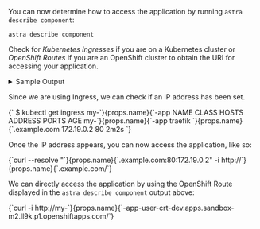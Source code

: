 
You can now determine how to access the application by running `astra describe component`:

```console
astra describe component
```

Check for _Kubernetes Ingresses_ if you are on a Kubernetes cluster or _OpenShift Routes_ if you are an OpenShift cluster to obtain the URI for accessing your application.

<details>
    <summary>Sample Output</summary>
    <Tabs groupId="quickstart">
        <TabItem value="kubernetes" label="Kubernetes">
            {props.k8sdata}
        </TabItem>
        <TabItem value="openshift" label="OpenShift">
            {props.ocdata}
        </TabItem>
    </Tabs>
</details>


<Tabs groupId="quickstart">
  <TabItem value="kubernetes" label="Kubernetes">

Since we are using Ingress, we can check if an IP address has been set.

<div>
<CodeBlock language="console">
{`
$ kubectl get ingress my-`}{props.name}{`-app
NAME            CLASS     HOSTS                ADDRESS      PORTS   AGE
my-`}{props.name}{`-app   traefik   `}{props.name}{`.example.com   172.19.0.2   80      2m2s
`}
</CodeBlock>
</div>

Once the IP address appears, you can now access the application, like so:

<div>
<CodeBlock language="console">
{`curl --resolve "`}{props.name}{`.example.com:80:172.19.0.2" -i http://`}{props.name}{`.example.com/`}
</CodeBlock>
</div>

  </TabItem>
  <TabItem value="openshift" label="OpenShift">

We can directly access the application by using the OpenShift Route displayed in the `astra describe component` output above:

<div>
<CodeBlock language="console">
{`curl -i http://my-`}{props.name}{`-app-user-crt-dev.apps.sandbox-m2.ll9k.p1.openshiftapps.com/`}
</CodeBlock>
</div>

</TabItem>
</Tabs>
